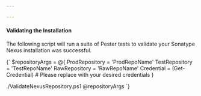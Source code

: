 ```yaml
---

---
```


#### Validating the Installation

The following script will run a suite of Pester tests to validate your Sonatype Nexus installation was successful.

<DynamicCodeBlock language="powershell">
{`
$repositoryArgs = @{
    ProdRepository = 'ProdRepoName'
    TestRepository = 'TestRepoName'
    RawRepository = 'RawRepoName'
    Credential = (Get-Credential) # Please replace with your desired credentials
}

./ValidateNexusRepository.ps1 @repositoryArgs
`}
</DynamicCodeBlock>